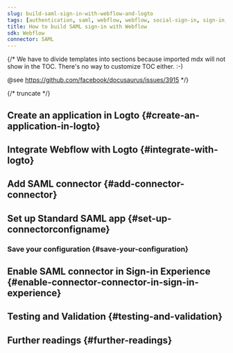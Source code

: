 ```yaml
---
slug: build-saml-sign-in-with-webflow-and-logto
tags: [authentication, saml, webflow, webflow, social-sign-in, sign-in, login]
title: How to build SAML sign-in with Webflow
sdk: Webflow
connector: SAML
---
```


{/*
  We have to divide templates into sections because imported mdx will not show in the TOC.
  There's no way to customize TOC either. :-)

  @see https://github.com/facebook/docusaurus/issues/3915
*/}




{/* truncate */}

<Intro connector={connector} sdk="Webflow" link="https://webflow.com" />

## Create an application in Logto \{#create-an-application-in-logto}

<CreateApplication type="Single page app" framework="Webflow" />

## Integrate Webflow with Logto \{#integrate-with-logto}

<FrameworkGuide />

## Add SAML connector \{#add-connector-connector}

<AddSocialConnector connector={connector} framework="Webflow" />

## Set up Standard SAML app \{#set-up-connectorconfigname}

<ConnectorGuide />

### Save your configuration \{#save-your-configuration}

<SaveYourConfiguration connector={connector} />

## Enable SAML connector in Sign-in Experience \{#enable-connector-connector-in-sign-in-experience}

<EnableSocialConnector connector={connector} />

## Testing and Validation \{#testing-and-validation}

<TestingAndValidation connector={connector} sdk="Webflow" />

## Further readings \{#further-readings}

<FurtherReadings />
